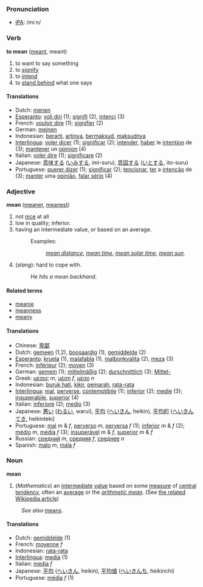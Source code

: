 === Pronunciation ===
*[[w:IPA|IPA]]: /miːn/

=== Verb ===
'''to mean''' ([[meant]], meant)

# to want to say something
# to [[signify]]
# to [[intend]]
# to [[stand behind]] what one says

==== Translations ====
*Dutch: [[menen]]
*[[Esperanto]]: [[voli diri]] (1); [[signifi]] (2), [[intenci]] (3)
*French: [[vouloir dire]] (1); [[signifier]] (2)
*German: [[meinen]]
*Indonesian: [[arti|berarti]], [[arti|artinya]], [[maksud|bermaksud]], [[maksud|maksudnya]]
*[[Interlingua]]: [[voler dicer]] (1); [[significar]] (2); [[intender]], [[haber]] le [[intention]] de (3); [[mantener]] un [[opinion]] (4)
*Italian: [[voler dire]] (1); [[significare]] (2)
*Japanese: [[意味]]する ([[いみ]]する, imi-suru), [[意図]]する ([[いと]]する, ito-suru)
*Portuguese: [[querer dizer]] (1); [[significar]] (2); [[tencionar]], [[ter]] a [[intenção]] de (3); [[manter]] uma [[opinião]], [[falar sério]] (4)

=== Adjective ===
'''mean''' ([[meaner]], [[meanest]])

# not [[nice]] at all
#low in quality; inferior.
#having an intermediate value, or based on an average.
#:Examples: 
#::''[[mean distance]]'', ''[[mean time]]'', ''[[mean solar time]]'', ''[[mean sun]]''.
#(''slang''): hard to cope with.
#:''He hits a mean backhand''.

====Related terms====
*[[meanie]]
*[[meanness]]
*[[meany]]

==== Translations ====
*Chinese: [[卑鄙]]
*Dutch: [[gemeen]] (1,2), [[boosaardig]] (1), [[gemiddelde]] (2)
*[[Esperanto]]: [[kruela]] (1), [[malafabla]] (1), [[malbonkvalita]] (2), [[meza]] (3)
*French: [[inférieur]] (2); [[moyen]] (3)
*German: [[gemein]] (1); [[mittelmäßig]] (2); [[durschnittlich]] (3); [[Mittel-]]
*Greek: [[μέσος]] ''m'', [[μέση]] ''f'', [[μέσο]] ''n''
*Indonesian: [[buruk hati]], [[kikir]], [[marah|pemarah]], [[rata-rata]]
*[[Interlingua]]: [[mal]], [[perverse]], [[contemptibile]] (1); [[inferior]] (2); [[medie]] (3); [[insuperabile]], [[superior]] (4)
*Italian: [[inferiore]] (2); [[medio]] (3)
*Japanese: [[悪い]] ([[わるい]], warui), [[平均]] ([[へいきん]], heikin), [[平均的]] ([[へいきんてき]], heikinteki)
*Portuguese: [[mal]] ''m'' & ''f'', [[perverso]] ''m'', [[perversa]] ''f'' (1); [[inferior]] ''m'' & ''f'' (2); [[médio]] ''m'', [[média]] ''f'' (3); [[insuperável]] ''m'' & ''f'', [[superior]] ''m'' & ''f''
*Russian: [[средний]] ''m'', [[средняя]] ''f'', [[среднее]] ''n''
*Spanish: [[malo]] ''m'', [[mala]] ''f''

=== Noun ===
'''mean'''

#(''Mathematics'') an [[intermediate]] [[value]] based on some [[measure]] of [[central tendency]], often an [[average]] or the ''[[arithmetic mean]]''. (See [[w:mean|the related Wikipedia article]])
:''See also'' [[means]].

==== Translations ====
*Dutch: [[gemiddelde]] (1)
*French: [[moyenne]] ''f''
*Indonesian: [[rata-rata]]
*[[Interlingua]]: [[media]] (1)
*Italian: [[media]] ''f''
*Japanese: [[平均]]  ([[へいきん]], heikin), [[平均値]]  ([[へいきんち]], heikinchi)
*Portuguese: [[média]] ''f'' (1)